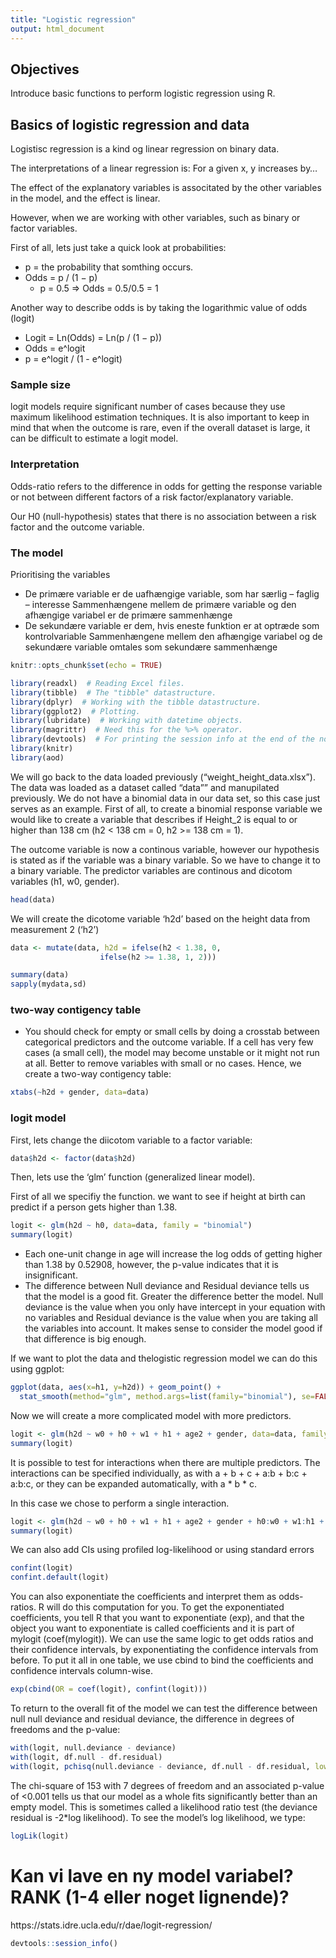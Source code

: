 ```yaml
---
title: "Logistic regression"
output: html_document
---
```


## Objectives

Introduce basic functions to perform logistic regression using R.

## Basics of logistic regression and data

Logistisc regression is a kind og linear regression on binary data.

The interpretations of a linear regression is: For a given x, y increases by...

The effect of the explanatory variables is associtated by the other variables in the model, and the effect is linear.

However, when we are working with other variables, such as binary or factor variables.

First of all, lets just take a quick look at probabilities:

- p = the probability that somthing occurs.
- Odds = p / (1 − p)
  - p = 0.5 ⇒ Odds = 0.5/0.5 = 1

Another way to describe odds is by taking the logarithmic value of odds (logit)

- Logit = Ln(Odds) = Ln(p / (1 − p))
- Odds = e^logit
- p = e^logit / (1 - e^logit)

### Sample size
logit models require significant number of cases because they use maximum likelihood estimation techniques. It is also important to keep in mind that when the outcome is rare, even if the overall dataset is large, it can be difficult to estimate a logit model.

### Interpretation

Odds-ratio refers to the difference in odds for getting the response variable or not between different factors of a risk factor/explanatory variable.

Our H0 (null-hypothesis) states that there is no association between a risk factor and the outcome variable.

### The model

Prioritising the variables

- De primære variable er de uafhængige variable, som har særlig – faglig – interesse Sammenhængene mellem de primære variable og den afhængige variabel er de primære sammenhænge
- De sekundære variable er dem, hvis eneste funktion er at optræde som kontrolvariable Sammenhængene mellem den afhængige variabel og de sekundære variable omtales som sekundære sammenhænge


```r
knitr::opts_chunk$set(echo = TRUE)

library(readxl)  # Reading Excel files.
library(tibble)  # The "tibble" datastructure.
library(dplyr)  # Working with the tibble datastructure.
library(ggplot2)  # Plotting.
library(lubridate)  # Working with datetime objects.
library(magrittr)  # Need this for the %>% operator.
library(devtools)  # For printing the session info at the end of the notebook.
library(knitr)
library(aod)
```


We will go back to the data loaded previously ("weight_height_data.xlsx"). The data was loaded as a dataset called "data"" and manupilated previously. We do not have a binomial data in our data set, so this case just serves as an example. First of all, to create a binomial response variable we would like to create a variable that describes if Height_2 is equal to or higher than 138 cm (h2 < 138 cm = 0, h2 >= 138 cm = 1).

The outcome variable is now a continous variable, however our hypothesis is stated as if the variable was a binary variable. So we have to change it to a binary variable. The predictor variables are continous and dicotom variables (h1, w0, gender).

```r
head(data)
```

We will create the dicotome variable 'h2d' based on the height data from measurement 2 ('h2')
```r
data <- mutate(data, h2d = ifelse(h2 < 1.38, 0,
                    ifelse(h2 >= 1.38, 1, 2)))
```

```r
summary(data)
sapply(mydata,sd)
```

### two-way contigency table

- You should check for empty or small cells by doing a crosstab between categorical predictors and the outcome variable. If a cell has very few cases (a small cell), the model may become unstable or it might not run at all. Better to remove variables with small or no cases. Hence, we create a two-way contigency table:

```r
xtabs(~h2d + gender, data=data)
```

### logit model

First, lets change the diicotom variable to a factor variable:

```r
data$h2d <- factor(data$h2d)

```

Then, lets use the 'glm' function (generalized linear model).

First of all we specifiy the function. we want to see if height at birth can predict if a person gets higher than 1.38.

```r
logit <- glm(h2d ~ h0, data=data, family = "binomial")
summary(logit)
```

- Each one-unit change in age will increase the log odds of getting higher than 1.38 by 0.52908, however, the p-value indicates that it is insignificant.
- The difference between Null deviance and Residual deviance tells us that the model is a good fit. Greater the difference better the model. Null deviance is the value when you only have intercept in your equation with no variables and Residual deviance is the value when you are taking all the variables into account. It makes sense to consider the model good if that difference is big enough.


If we want to plot the data and thelogistic regression model we can do this using ggplot:

```r
ggplot(data, aes(x=h1, y=h2d)) + geom_point() + 
  stat_smooth(method="glm", method.args=list(family="binomial"), se=FALSE)
```

Now we will create a more complicated model with more predictors.

```r
logit <- glm(h2d ~ w0 + h0 + w1 + h1 + age2 + gender, data=data, family = "binomial")
summary(logit)
```

It is possible to test for interactions when there are multiple predictors. The interactions can be specified individually, as with a + b + c + a:b + b:c + a:b:c, or they can be expanded automatically, with a * b * c.

In this case we chose to perform a single interaction.

```r
logit <- glm(h2d ~ w0 + h0 + w1 + h1 + age2 + gender + h0:w0 + w1:h1 + h0:h1, data=data, family = "binomial")
summary(logit)
```

We can also add CIs using profiled log-likelihood or using standard errors

```r
confint(logit)
confint.default(logit)
```

You can also exponentiate the coefficients and interpret them as odds-ratios. R will do this computation for you. To get the exponentiated coefficients, you tell R that you want to exponentiate (exp), and that the object you want to exponentiate is called coefficients and it is part of mylogit (coef(mylogit)). We can use the same logic to get odds ratios and their confidence intervals, by exponentiating the confidence intervals from before. To put it all in one table, we use cbind to bind the coefficients and confidence intervals column-wise.


```r
exp(cbind(OR = coef(logit), confint(logit)))
```

To return to the overall fit of the model we can test the difference between null null deviance and residual deviance, the difference in degrees of freedoms and the p-value:

```r
with(logit, null.deviance - deviance)
with(logit, df.null - df.residual)
with(logit, pchisq(null.deviance - deviance, df.null - df.residual, lower.tail = FALSE))
```

The chi-square of 153 with 7 degrees of freedom and an associated p-value of <0.001 tells us that our model as a whole fits significantly better than an empty model. This is sometimes called a likelihood ratio test (the deviance residual is -2*log likelihood). To see the model’s log likelihood, we type:

```r
logLik(logit)
```


# Kan vi lave en ny model variabel? RANK (1-4 eller noget lignende)?
https://stats.idre.ucla.edu/r/dae/logit-regression/


```r
devtools::session_info()
```
